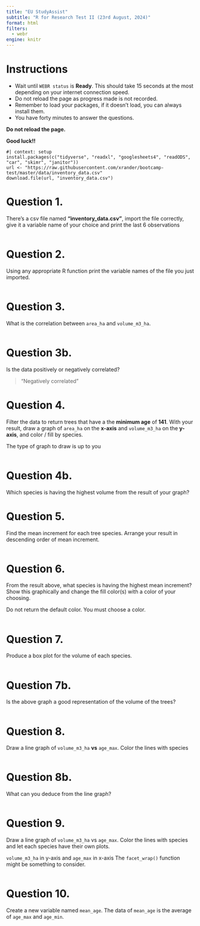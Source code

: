 ```yaml
---
title: "EU StudyAssist"
subtitle: "R for Research Test II (23rd August, 2024)"
format: html
filters:
  - webr
engine: knitr
---
```



# Instructions
-   Wait until `WEBR status` is **Ready**. This should take 15 seconds at the most depending on your internet connection speed.
-   Do not reload the page as progress made is not recorded.
-   Remember to load your packages, if it doesn't load, you can always install them.
-   You have forty minutes to answer the questions.

:::{.callout-important}
**Do not reload the page.**
:::

 **Good luck!!**

```webr-r
#| context: setup
install.packages(c("tidyverse", "readxl", "googlesheets4", "readODS", "car", "skimr", "janitor"))
url <- "https://raw.githubusercontent.com/xrander/bootcamp-test/master/data/inventory_data.csv"
download.file(url, "inventory_data.csv")
```

# Question 1.

There's a csv file named **"inventory_data.csv"**, import the file correctly, give it a variable name of your choice and print the last 6 observations

```webr-r
```

# Question 2.

Using any appropriate R function print the variable names of the file you just imported.

```webr-r
```

# Question 3.

What is the correlation between `area_ha` and `volume_m3_ha`.

```webr-r
```

# Question 3b.

Is the data positively or negatively correlated?

> "Negatively correlated"

# Question 4.

Filter the data to return trees that have a the **minimum age** of **141**. With your result, draw a graph of `area_ha` on the **x-axis** and `volume_m3_ha` on the **y-axis**, and color / fill by species. 

:::{.callout-note appearance="minimal"}
The type of graph to draw is up to you
:::

```webr-r

```

# Question 4b.

Which species is having the highest volume from the result of your graph?


# Question 5.

Find the mean increment for each tree species. Arrange your result in descending order of mean increment.

```webr-r

```

# Question 6.

From the result above, what species is having the highest mean increment? Show this graphically and change the fill color(s) with a color of your choosing. 

:::{.callout-warning}
Do not return the default color. You must choose a color.
:::

```webr-r
```


# Question 7.

Produce a box plot for the volume of each species.
```webr-r
```

# Question 7b.

Is the above graph a good representation of the volume of the trees?

```webr-r

```

# Question 8.

Draw a line graph of `volume_m3_ha` **vs** `age_max`. Color the lines with species
```webr-r
```

# Question 8b.

What can you deduce from the line graph?

```webr-r

```

# Question 9.

Draw a line graph of `volume_m3_ha` vs `age_max`. Color the lines with species and let each species have their own plots.

:::{.calloout-tip}
`volume_m3_ha` in y-axis and `age_max` in x-axis
The `facet_wrap()` function might be something to consider.
:::

```webr-r

```

# Question 10.

Create a new variable named `mean_age`. The data of `mean_age` is the average of `age_max` and `age_min`. 

```webr-r
```